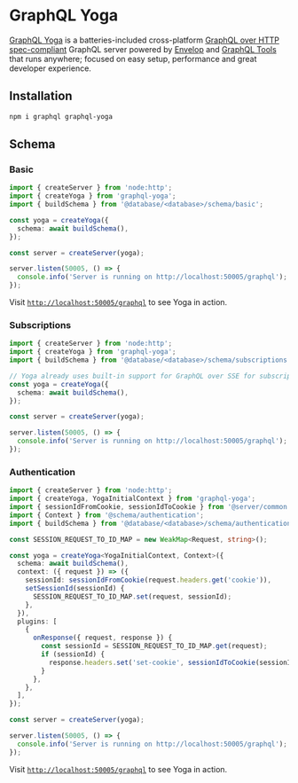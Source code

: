 # GraphQL Yoga

[GraphQL Yoga](https://the-guild.dev/graphql/yoga-server) is a batteries-included cross-platform [GraphQL over HTTP spec-compliant](https://github.com/enisdenjo/graphql-http/tree/master/implementations/graphql-yoga) GraphQL server powered by [Envelop](https://envelop.dev) and [GraphQL Tools](https://graphql-tools.com) that runs anywhere; focused on easy setup, performance and great developer experience.

## Installation

```sh npm2yarn
npm i graphql graphql-yoga
```

## Schema

### Basic

```ts filename="examples/server/graphql-yoga/basic.ts"
import { createServer } from 'node:http';
import { createYoga } from 'graphql-yoga';
import { buildSchema } from '@database/<database>/schema/basic';

const yoga = createYoga({
  schema: await buildSchema(),
});

const server = createServer(yoga);

server.listen(50005, () => {
  console.info('Server is running on http://localhost:50005/graphql');
});
```

Visit [`http://localhost:50005/graphql`](http://localhost:50005/graphql) to see Yoga in action.

### Subscriptions

```ts filename="examples/server/graphql-yoga/subscriptions.ts"
import { createServer } from 'node:http';
import { createYoga } from 'graphql-yoga';
import { buildSchema } from '@database/<database>/schema/subscriptions';

// Yoga already uses built-in support for GraphQL over SSE for subscriptions.
const yoga = createYoga({
  schema: await buildSchema(),
});

const server = createServer(yoga);

server.listen(50005, () => {
  console.info('Server is running on http://localhost:50005/graphql');
});
```

### Authentication

```ts filename="examples/server/graphql-yoga/authentication.ts"
import { createServer } from 'node:http';
import { createYoga, YogaInitialContext } from 'graphql-yoga';
import { sessionIdFromCookie, sessionIdToCookie } from '@server/common';
import { Context } from '@schema/authentication';
import { buildSchema } from '@database/<database>/schema/authentication';

const SESSION_REQUEST_TO_ID_MAP = new WeakMap<Request, string>();

const yoga = createYoga<YogaInitialContext, Context>({
  schema: await buildSchema(),
  context: ({ request }) => ({
    sessionId: sessionIdFromCookie(request.headers.get('cookie')),
    setSessionId(sessionId) {
      SESSION_REQUEST_TO_ID_MAP.set(request, sessionId);
    },
  }),
  plugins: [
    {
      onResponse({ request, response }) {
        const sessionId = SESSION_REQUEST_TO_ID_MAP.get(request);
        if (sessionId) {
          response.headers.set('set-cookie', sessionIdToCookie(sessionId));
        }
      },
    },
  ],
});

const server = createServer(yoga);

server.listen(50005, () => {
  console.info('Server is running on http://localhost:50005/graphql');
});
```

Visit [`http://localhost:50005/graphql`](http://localhost:50005/graphql) to see Yoga in action.
